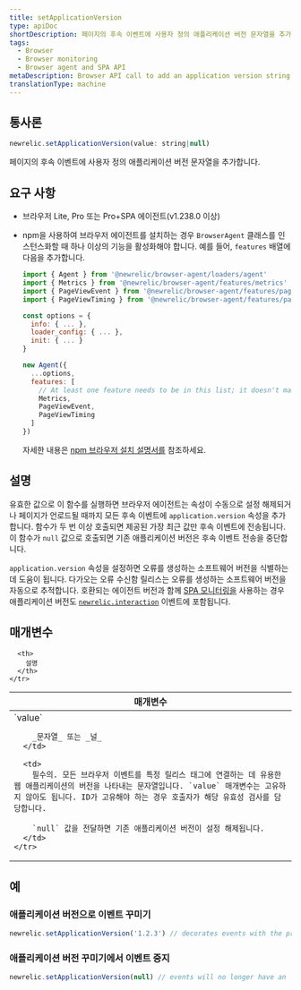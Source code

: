 ```yaml
---
title: setApplicationVersion
type: apiDoc
shortDescription: 페이지의 후속 이벤트에 사용자 정의 애플리케이션 버전 문자열을 추가합니다.
tags:
  - Browser
  - Browser monitoring
  - Browser agent and SPA API
metaDescription: Browser API call to add an application version string to subsequent events on the page.
translationType: machine
---
```


## 통사론

```js
newrelic.setApplicationVersion(value: string|null)
```

페이지의 후속 이벤트에 사용자 정의 애플리케이션 버전 문자열을 추가합니다.

## 요구 사항

* 브라우저 Lite, Pro 또는 Pro+SPA 에이전트(v1.238.0 이상)

* npm을 사용하여 브라우저 에이전트를 설치하는 경우 `BrowserAgent` 클래스를 인스턴스화할 때 하나 이상의 기능을 활성화해야 합니다. 예를 들어, `features` 배열에 다음을 추가합니다.

  ```js
  import { Agent } from '@newrelic/browser-agent/loaders/agent'
  import { Metrics } from '@newrelic/browser-agent/features/metrics'
  import { PageViewEvent } from '@newrelic/browser-agent/features/page_view_event'
  import { PageViewTiming } from '@newrelic/browser-agent/features/page_view_timing'

  const options = {
    info: { ... },
    loader_config: { ... },
    init: { ... }
  }

  new Agent({
    ...options,
    features: [
      // At least one feature needs to be in this list; it doesn't matter which one.
      Metrics,
      PageViewEvent,
      PageViewTiming
    ]
  })
  ```

  자세한 내용은 [npm 브라우저 설치 설명서를](https://www.npmjs.com/package/@newrelic/browser-agent#new-relic-browser-agent) 참조하세요.

## 설명

유효한 값으로 이 함수를 실행하면 브라우저 에이전트는 속성이 수동으로 설정 해제되거나 페이지가 언로드될 때까지 모든 후속 이벤트에 `application.version` 속성을 추가합니다. 함수가 두 번 이상 호출되면 제공된 가장 최근 값만 후속 이벤트에 전송됩니다. 이 함수가 `null` 값으로 호출되면 기존 애플리케이션 버전은 후속 이벤트 전송을 중단합니다.

`application.version` 속성을 설정하면 오류를 생성하는 소프트웨어 버전을 식별하는 데 도움이 됩니다. 다가오는 오류 수신함 릴리스는 오류를 생성하는 소프트웨어 버전을 자동으로 추적합니다. 호환되는 에이전트 버전과 함께 [SPA 모니터링을](/docs/browser/single-page-app-monitoring/get-started/welcome-single-page-app-monitoring) 사용하는 경우 애플리케이션 버전도 [`newrelic.interaction`](/docs/browser/new-relic-browser/browser-agent-apis/browser-spa-api-newrelicinteraction) 이벤트에 포함됩니다.

## 매개변수

<table>
  <thead>
    <tr>
      <th width="25%">
        매개변수
      </th>

      <th>
        설명
      </th>
    </tr>
  </thead>

  <tbody>
    <tr>
      <td>
        `value`

        _문자열_ 또는 _널_
      </td>

      <td>
        필수의. 모든 브라우저 이벤트를 특정 릴리스 태그에 연결하는 데 유용한 웹 애플리케이션의 버전을 나타내는 문자열입니다. `value` 매개변수는 고유하지 않아도 됩니다. ID가 고유해야 하는 경우 호출자가 해당 유효성 검사를 담당합니다.

        `null` 값을 전달하면 기존 애플리케이션 버전이 설정 해제됩니다.
      </td>
    </tr>
  </tbody>
</table>

## 예

### 애플리케이션 버전으로 이벤트 꾸미기

```js
newrelic.setApplicationVersion('1.2.3') // decorates events with the property 'application.version':'1.2.3'
```

### 애플리케이션 버전 꾸미기에서 이벤트 중지

```js
newrelic.setApplicationVersion(null) // events will no longer have an 'application.version' property set
```